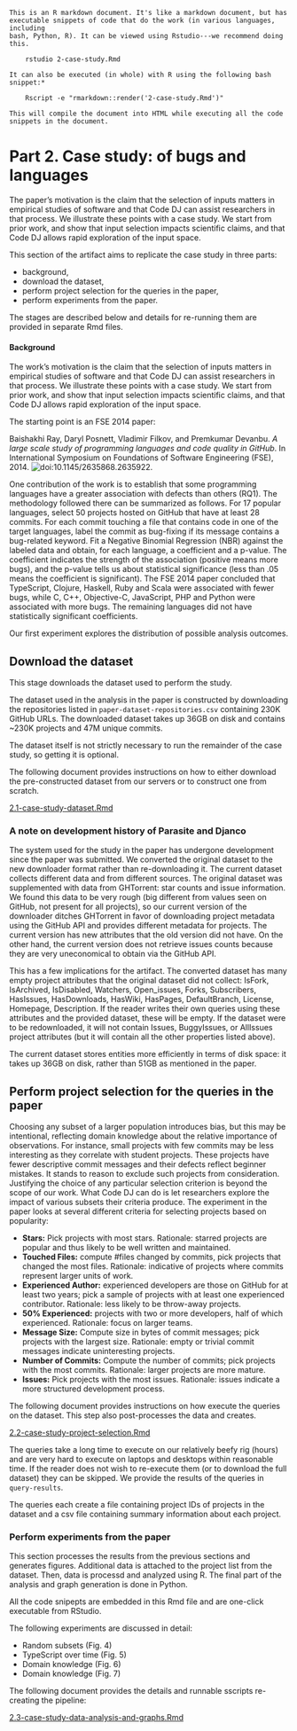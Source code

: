 ~~~
This is an R markdown document. It's like a markdown document, but has 
executable snippets of code that do the work (in various languages, including
bash, Python, R). It can be viewed using Rstudio---we recommend doing this.

    rstudio 2-case-study.Rmd

It can also be executed (in whole) with R using the following bash snippet:*
 
    Rscript -e "rmarkdown::render('2-case-study.Rmd')"

This will compile the document into HTML while executing all the code 
snippets in the document.
~~~

# Part 2. Case study: of bugs and languages

The paper's motivation is the claim that the selection of inputs matters in empirical studies
of software and that Code DJ can assist researchers in that process. We illustrate these points
with a case study. We start from prior work, and show that input selection impacts scientific
claims, and that Code DJ allows rapid exploration of the input space.

This section of the artifact aims to replicate the case study in three parts:

- background,
- download the dataset,
- perform project selection for the queries in the paper,
- perform experiments from the paper.

The stages are described below and details for re-running them are provided in separate Rmd files.

#### Background

The work’s motivation is the claim that the selection of inputs matters in empirical studies
of software and that Code DJ can assist researchers in that process. We illustrate these points
with a case study. We start from prior work, and show that input selection impacts scientific
claims, and that Code DJ allows rapid exploration of the input space.

The starting point is an FSE 2014 paper:

Baishakhi Ray, Daryl Posnett, Vladimir Filkov, and Premkumar Devanbu. *A large scale
study of programming languages and code quality in GitHub*. In International Symposium on
Foundations of Software Engineering (FSE), 2014. 
![doi:10.1145/2635868.2635922](doi:10.1145/2635868.2635922).

One contribution of the work is to establish
that some programming languages have a greater association with defects than others (RQ1). 
The methodology followed there can be summarized as follows. For 17 popular
languages, select 50 projects hosted on GitHub that have at least 28 commits. For each
commit touching a file that contains code in one of the target languages, label the commit as
bug-fixing if its message contains a bug-related keyword. Fit a Negative Binomial Regression
(NBR) against the labeled data and obtain, for each language, a coefficient and a p-value.
The coefficient indicates the strength of the association (positive means more bugs), and the
p-value tells us about statistical significance (less than .05 means the coefficient is significant).
The FSE 2014 paper concluded that TypeScript, Clojure, Haskell, Ruby and Scala were
associated with fewer bugs, while C, C++, Objective-C, JavaScript, PHP and Python were
associated with more bugs. The remaining languages did not have statistically significant
coefficients. 

Our first experiment explores the distribution of possible analysis outcomes. 

## Download the dataset

This stage downloads the dataset used to perform the study. 

The dataset used in the analysis in the paper is constructed by downloading the
repositories listed in `paper-dataset-repositories.csv` containing 230K
GitHub URLs. The downloaded dataset takes up 36GB on disk and contains ~230K 
projects and 47M unique commits.

The dataset itself is not strictly necessary to run the remainder of the case study, 
so getting it is optional.

The following document provides instructions on how to either download the pre-constructed 
dataset from our servers or to construct one from scratch.

[2.1-case-study-dataset.Rmd](2.1-case-study-dataset.Rmd)

### A note on development history of Parasite and Djanco

The system used for the study in the paper has undergone development since the paper was submitted. 
We converted the original dataset to the new downloader format rather than re-downloading it.
The current dataset collects different data and from different sources. The original dataset was supplemented with data
from GHTorrent: star counts and issue information. We found this data to be very rough (big different from values seen 
on GitHub, not present for all projects), so our current version of the downloader ditches GHTorrent in favor of 
downloading project metadata using the GitHub API and provides different metadata for projects. The current version has
new attributes that the old version did not have. On the other hand, the current version does not retrieve issues counts
because they are very uneconomical to obtain via the GitHub API. 

This has a few implications for the artifact. The converted dataset has many empty project attributes that the original 
dataset did not collect: IsFork, IsArchived, IsDisabled,
Watchers, Open_issues, Forks, Subscribers, HasIssues, HasDownloads, HasWiki, HasPages, DefaultBranch, License, Homepage, Description. 
If the reader writes their own queries using these attributes and the provided dataset, these will be empty. 
If the dataset were to be redownloaded, it will not contain Issues, BuggyIssues, or AllIssues project attributes (but it will 
contain all the other properties listed above).

The current dataset stores entities more efficiently in terms of disk space: it takes up 36GB on disk,
rather than 51GB as mentioned in the paper.

## Perform project selection for the queries in the paper

Choosing any subset of a larger population introduces bias, but this may be intentional,
reflecting domain knowledge about the relative importance of observations. For instance,
small projects with few commits may be less interesting as they correlate with student
projects. These projects have fewer descriptive commit messages and their defects reflect
beginner mistakes. It stands to reason to exclude such projects from consideration. Justifying
the choice of any particular selection criterion is beyond the scope of our work. What Code DJ
can do is let researchers explore the impact of various subsets their criteria produce. The
experiment in the paper looks at several different criteria for selecting projects based on 
popularity:

* **Stars:** Pick projects with most stars. Rationale: starred projects are 
  popular and thus likely to be well written and maintained. 
* **Touched Files:** compute #files changed by commits, pick projects that
  changed the most files. Rationale: indicative of projects where commits 
  represent larger units of work.
* **Experienced Author:** experienced developers are those on GitHub for at 
  least two years; pick a sample of projects with at least one experienced 
  contributor. Rationale: less likely to be throw-away projects.
* **50% Experienced:** projects with two or more developers, half of which 
  experienced. Rationale: focus on larger teams.
* **Message Size:** Compute size in bytes of commit messages; pick projects 
  with the largest size. Rationale: empty or trivial commit messages 
  indicate uninteresting projects.
* **Number of Commits:** Compute the number of commits; pick projects with the 
  most commits. Rationale: larger projects are more mature.
* **Issues:** Pick projects with the most issues. Rationale: issues indicate 
  a more structured development process.

The following document provides instructions on how execute the queries on the 
dataset. This step also post-processes the data and creates. 

[2.2-case-study-project-selection.Rmd](2.2-case-study-project-selection.Rmd)

The queries take a long time to execute on our relatively beefy rig (hours) and are very 
hard to execute on laptops and desktops within reasonable time. If the reader does not 
wish to re-execute them (or to download the full dataset) they can be skipped. We provide the 
results of the queries in `query-results`.

The queries each create a file containing project IDs of projects in the dataset and 
a csv file containing summary information about each project.

### Perform experiments from the paper

This section processes the results from the previous sections and generates
figures. Additional data is attached to the project list from the dataset. 
Then, data is processd and analyzed using R. The final part of the analysis and
graph generation is done in Python. 

All the code snipepts are embedded in this Rmd file and are one-click
executable from RStudio.

The following experiments are discussed in detail:

- Random subsets (Fig. 4)
- TypeScript over time (Fig. 5)
- Domain knowledge (Fig. 6)
- Domain knowledge (Fig. 7)

The following document provides the details and runnable sscripts re-creating the pipeline:

[2.3-case-study-data-analysis-and-graphs.Rmd](2.3-case-study-data-analysis-and-graphs.Rmd)



